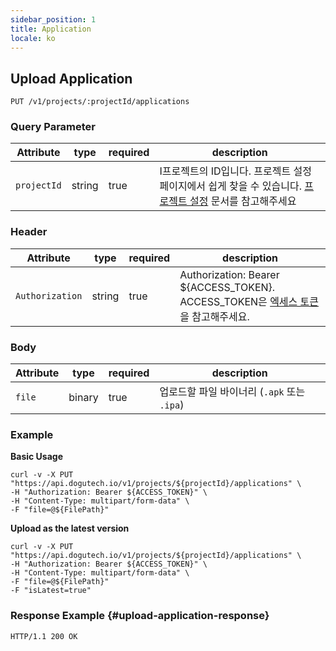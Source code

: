 ```yaml
---
sidebar_position: 1
title: Application
locale: ko
---
```


## Upload Application

```
PUT /v1/projects/:projectId/applications
```

### Query Parameter

| Attribute   | type   | required | description                                                                                                                             |
| ----------- | ------ | -------- | --------------------------------------------------------------------------------------------------------------------------------------- |
| `projectId` | string | true     | I프로젝트의 ID입니다. 프로젝트 설정 페이지에서 쉽게 찾을 수 있습니다. [프로젝트 설정](/management/project/settings) 문서를 참고해주세요 |

### Header

| Attribute       | type   | required | description                                                                                    |
| --------------- | ------ | -------- | ---------------------------------------------------------------------------------------------- |
| `Authorization` | string | true     | Authorization: Bearer ${ACCESS_TOKEN}.<br />ACCESS_TOKEN은 [엑세스 토큰](/api)을 참고해주세요. |

### Body

| Attribute | type   | required | description                                 |
| --------- | ------ | -------- | ------------------------------------------- |
| `file`    | binary | true     | 업로드할 파일 바이너리 (`.apk` 또는 `.ipa`) |

### Example

**Basic Usage**

```
curl -v -X PUT "https://api.dogutech.io/v1/projects/${projectId}/applications" \
-H "Authorization: Bearer ${ACCESS_TOKEN}" \
-H "Content-Type: multipart/form-data" \
-F "file=@${FilePath}"
```

**Upload as the latest version**

```
curl -v -X PUT "https://api.dogutech.io/v1/projects/${projectId}/applications" \
-H "Authorization: Bearer ${ACCESS_TOKEN}" \
-H "Content-Type: multipart/form-data" \
-F "file=@${FilePath}"
-F "isLatest=true"
```

### Response Example {#upload-application-response}

```
HTTP/1.1 200 OK
```
